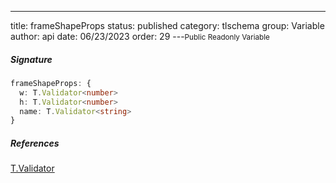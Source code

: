 ---
title: frameShapeProps
status: published
category: tlschema
group: Variable
author: api
date: 06/23/2023
order: 29
---<Small>Public Readonly Variable</Small>




##### Signature


```ts
frameShapeProps: {
  w: T.Validator<number>
  h: T.Validator<number>
  name: T.Validator<string>
}
```

##### References

[T.Validator](/gen/validate/Validator-class)


